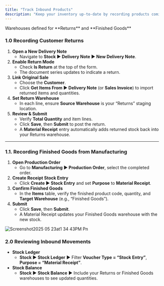 ```yaml
---
title: "Track Inbound Products"
description: "Keep your inventory up-to-date by recording products coming back into stock—whether from customer returns or finished-goods receipt after manufacturing—in the CGIC App."
---
```


<Info>
  Warehouses defined for **Returns** and **Finished Goods**
</Info>

### 1.0 Recording Customer Returns

1. **Open a New Delivery Note**
   - Navigate to **Stock ▶️ Delivery Note ▶️ New Delivery Note**.
2. **Enable Return Mode**
   - Check **Is Return** at the top of the form.
   - The document series updates to indicate a return.
3. **Link Original Sale**
   - Choose the **Customer**.
   - Click **Get Items From ▶️ Delivery Note** (or **Sales Invoice**) to import returned items and quantities.
4. **Set Return Warehouse**
   - In each line, ensure **Source Warehouse** is your “Returns” staging location.
5. **Review & Submit**
   - Verify **Total Quantity** and item lines.
   - Click **Save**, then **Submit** to post the return.
   - A **Material Receipt** entry automatically adds returned stock back into your Returns warehouse.

---

### 1.1. Recording Finished Goods from Manufacturing

1. **Open Production Order**
   - Go to **Manufacturing ▶️ Production Order**, select the completed order.
2. **Create Receipt Stock Entry**
   - Click **Create ▶️ Stock Entry** and set **Purpose** to **Material Receipt**.
3. **Confirm Finished Goods**
   - In the **Items** table, verify the finished product code, quantity, and **Target Warehouse** (e.g., “Finished Goods”).
4. **Submit**
   - Click **Save**, then **Submit**.
   - A Material Receipt updates your Finished Goods warehouse with the new stock.

![Screenshot2025 05 23at1 34 43PM Pn](/images/Screenshot2025-05-23at1.34.43PM.png)

### 2.0 Reviewing Inbound Movements

- **Stock Ledger**
  - **Stock ▶️ Stock Ledger** ▶️ Filter **Voucher Type = “Stock Entry”**, **Purpose = “Material Receipt”**.
- **Stock Balance**
  - **Stock ▶️ Stock Balance** ▶️ Include your Returns or Finished Goods warehouses to see updated quantities.
